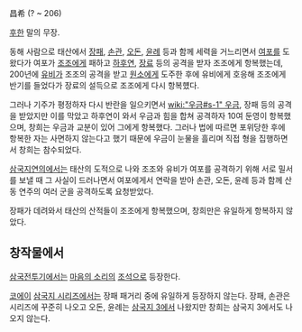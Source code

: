 昌希
(? ~ 206)

[[후한]] 말의 무장.

동해 사람으로 태산에서 [[장패]], [[손관]], [[오돈]], [[윤례]] 등과 함께 세력을 거느리면서 [[여포]]를 도왔다가 여포가 [[조조]]에게 패하고 [[하후연]], [[장료]] 등의 공격을 받자 조조에게 항복했는데, 200년에 [[유비]]가 조조의 공격을 받고 [[원소]]에게 도주한 후에 유비에게 호응해 조조에게 반기를 들었다가 장료의 설득으로 조조에게 다시 항복헀다.

그러나 기주가 평정하자 다시 반란을 일으키면서 [[wiki:"우금#s-1" 우금]], 장패 등의 공격을 받았지만 이를 막았고 하후연이 와서 우금과 힘을 합쳐 공격하자 10여 둔영이 항복했으며, 창희는 우금과 교분이 있어 그에게 항복했다. 그러나 법에 따르면 포위당한 후에 항복한 자는 사면하지 않는다고 했기 때문에 우금이 눈물을 흘리며 직접 형을 집행하면서 창희는 참수되었다.

[[삼국지연의]]에서는 태산의 도적으로 나와 조조와 유비가 여포를 공격하기 위해 서로 밀서를 보낼 때 그 사실이 드러나면서 여포에게서 연락을 받아 손관, 오돈, 윤례 등과 함께 산동 연주의 여러 군을 공격하도록 요청받았다.

장패가 데려와서 태산의 산적들이 조조에게 항복했으며, 창희만은 유일하게 항복하지 않았다.

== 창작물에서 ==
[[삼국전투기]]에서는 [[마음의 소리]]의 [[조석]]으로 등장한다.

[[코에이]] [[삼국지 시리즈]]에서는 장패 패거리 중에 유일하게 등장하지 않는다. 장패, 손관은 시리즈에 꾸준히 나오고 오돈, 윤례는 [[삼국지 3]]에서 나왔지만 창희는 삼국지 3에서도 나오지 않는다.
